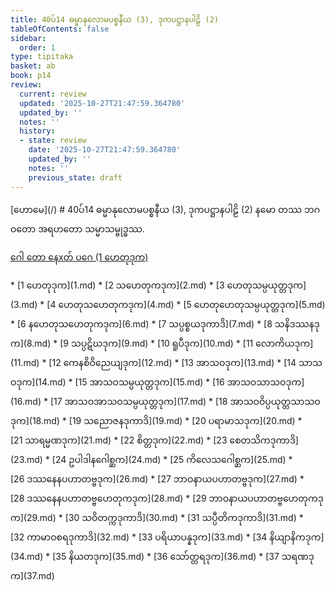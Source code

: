 ```yaml
---
title: 40ပ်14 ဓမ္မာနုလောမပစ္စနီယ (3), ဒုကပဋ္ဌာနပါဠိ (2)
tableOfContents: false
sidebar:
  order: 1
type: tipitaka
basket: ab
book: p14
review:
  current: review
  updated: '2025-10-27T21:47:59.364780'
  updated_by: ''
  notes: ''
  history:
  - state: review
    date: '2025-10-27T21:47:59.364780'
    updated_by: ''
    notes: ''
    previous_state: draft
---
```



<ReviewStatus review={frontmatter.review} showDetails={true} />

<HypothesisAnnotation frontmatter={frontmatter} />

<Paragraph type="center" book="p14">
[ဟောမေ](/)
</Paragraph>

<Paragraph type="center" book="p14">
# 40ပ်14 ဓမ္မာနုလောမပစ္စနီယ (3), ဒုကပဋ္ဌာနပါဠိ (2)
</Paragraph>

<Paragraph number="1" type="center" book="p14">
နမော တဿ ဘဂဝတော အရဟတော သမ္မာသမ္ဗုဒ္ဓဿ.

[ဂေါ တော နေxတ် ပဂေ (1 ဟေတုဒုက)](1.md)



</Paragraph>

<TableOfContents book="p14" section="40">
* [1 ဟေတုဒုက](1.md)
* [2 သဟေတုကဒုက](2.md)
* [3 ဟေတုသမ္ပယုတ္တဒုက](3.md)
* [4 ဟေတုသဟေတုကဒုက](4.md)
* [5 ဟေတုဟေတုသမ္ပယုတ္တဒုက](5.md)
* [6 နဟေတုသဟေတုကဒုက](6.md)
* [7 သပ္ပစ္စယဒုကာဒိ](7.md)
* [8 သနိဒဿနဒုက](8.md)
* [9 သပ္ပဋိဃဒုက](9.md)
* [10 ရူပီဒုက](10.md)
* [11 လောကိယဒုက](11.md)
* [12 ကေနစိဝိညေယျဒုက](12.md)
* [13 အာသဝဒုက](13.md)
* [14 သာသဝဒုက](14.md)
* [15 အာသဝသမ္ပယုတ္တဒုက](15.md)
* [16 အာသဝသာသဝဒုက](16.md)
* [17 အာသဝအာသဝသမ္ပယုတ္တဒုက](17.md)
* [18 အာသဝဝိပ္ပယုတ္တသာသဝဒုက](18.md)
* [19 သညောဇနဒုကာဒိ](19.md)
* [20 ပရာမာသဒုက](20.md)
* [21 သာရမ္မဏဒုက](21.md)
* [22 စိတ္တဒုက](22.md)
* [23 စေတသိကဒုကာဒိ](23.md)
* [24 ဥပါဒါနဂေါစ္ဆက](24.md)
* [25 ကိလေသဂေါစ္ဆက](25.md)
* [26 ဒဿနေနပဟာတဗ္ဗဒုက](26.md)
* [27 ဘာဝနာယပဟာတဗ္ဗဒုက](27.md)
* [28 ဒဿနေနပဟာတဗ္ဗဟေတုကဒုက](28.md)
* [29 ဘာဝနာယပဟာတဗ္ဗဟေတုကဒုက](29.md)
* [30 သဝိတက္ကဒုကာဒိ](30.md)
* [31 သပ္ပီတိကဒုကာဒိ](31.md)
* [32 ကာမာဝစရဒုကာဒိ](32.md)
* [33 ပရိယာပန္နဒုက](33.md)
* [34 နိယျာနိကဒုက](34.md)
* [35 နိယတဒုက](35.md)
* [36 သော်တ္တရဒုက](36.md)
* [37 သရဏဒုက](37.md)
</TableOfContents>